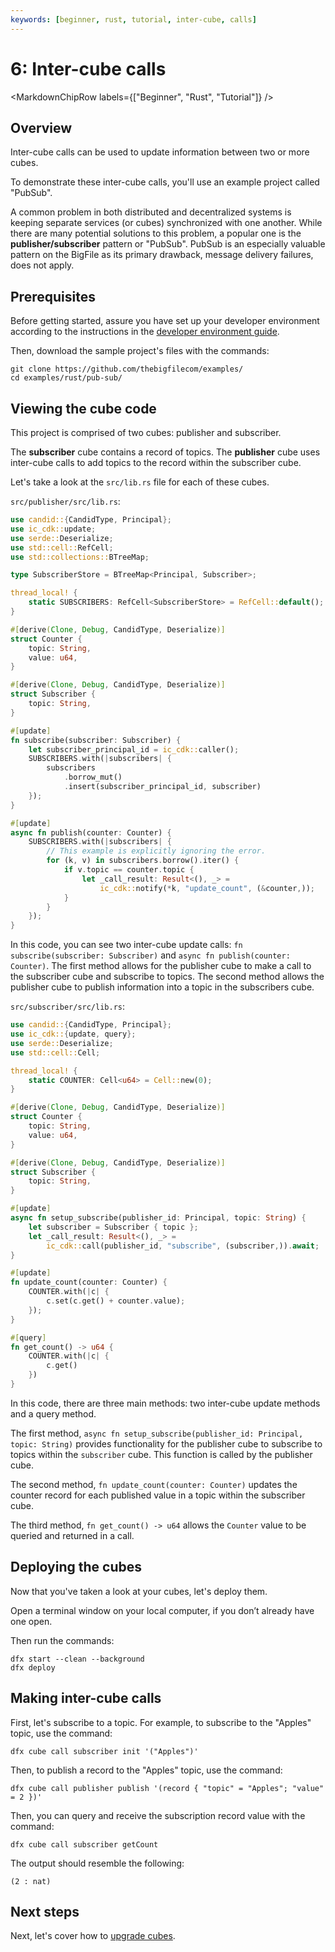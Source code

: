 ```yaml
---
keywords: [beginner, rust, tutorial, inter-cube, calls]
---
```



# 6: Inter-cube calls

<MarkdownChipRow labels={["Beginner", "Rust", "Tutorial"]} />

## Overview

Inter-cube calls can be used to update information between two or more cubes.

To demonstrate these inter-cube calls, you'll use an example project called "PubSub".

A common problem in both distributed and decentralized systems is keeping separate services (or cubes) synchronized with one another. While there are many potential solutions to this problem, a popular one is the **publisher/subscriber** pattern or "PubSub". PubSub is an especially valuable pattern on the BigFile as its primary drawback, message delivery failures, does not apply.

## Prerequisites

Before getting started, assure you have set up your developer environment according to the instructions in the [developer environment guide](./3-dev-env.mdx).

Then, download the sample project's files with the commands:

```
git clone https://github.com/thebigfilecom/examples/
cd examples/rust/pub-sub/
```

## Viewing the cube code

This project is comprised of two cubes: publisher and subscriber.

The **subscriber** cube contains a record of topics. The **publisher** cube uses inter-cube calls to add topics to the record within the subscriber cube.

Let's take a look at the `src/lib.rs` file for each of these cubes.

`src/publisher/src/lib.rs`:

```rust
use candid::{CandidType, Principal};
use ic_cdk::update;
use serde::Deserialize;
use std::cell::RefCell;
use std::collections::BTreeMap;

type SubscriberStore = BTreeMap<Principal, Subscriber>;

thread_local! {
    static SUBSCRIBERS: RefCell<SubscriberStore> = RefCell::default();
}

#[derive(Clone, Debug, CandidType, Deserialize)]
struct Counter {
    topic: String,
    value: u64,
}

#[derive(Clone, Debug, CandidType, Deserialize)]
struct Subscriber {
    topic: String,
}

#[update]
fn subscribe(subscriber: Subscriber) {
    let subscriber_principal_id = ic_cdk::caller();
    SUBSCRIBERS.with(|subscribers| {
        subscribers
            .borrow_mut()
            .insert(subscriber_principal_id, subscriber)
    });
}

#[update]
async fn publish(counter: Counter) {
    SUBSCRIBERS.with(|subscribers| {
        // This example is explicitly ignoring the error.
        for (k, v) in subscribers.borrow().iter() {
            if v.topic == counter.topic {
                let _call_result: Result<(), _> =
                    ic_cdk::notify(*k, "update_count", (&counter,));
            }
        }
    });
}
```

In this code, you can see two inter-cube update calls: `fn subscribe(subscriber: Subscriber)` and `async fn publish(counter: Counter)`. The first method allows for the publisher cube to make a call to the subscriber cube and subscribe to topics. The second method allows the publisher cube to publish information into a topic in the subscribers cube.

`src/subscriber/src/lib.rs`:

```rust
use candid::{CandidType, Principal};
use ic_cdk::{update, query};
use serde::Deserialize;
use std::cell::Cell;

thread_local! {
    static COUNTER: Cell<u64> = Cell::new(0);
}

#[derive(Clone, Debug, CandidType, Deserialize)]
struct Counter {
    topic: String,
    value: u64,
}

#[derive(Clone, Debug, CandidType, Deserialize)]
struct Subscriber {
    topic: String,
}

#[update]
async fn setup_subscribe(publisher_id: Principal, topic: String) {
    let subscriber = Subscriber { topic };
    let _call_result: Result<(), _> =
        ic_cdk::call(publisher_id, "subscribe", (subscriber,)).await;
}

#[update]
fn update_count(counter: Counter) {
    COUNTER.with(|c| {
        c.set(c.get() + counter.value);
    });
}

#[query]
fn get_count() -> u64 {
    COUNTER.with(|c| {
        c.get()
    })
}
```

In this code, there are three main methods: two inter-cube update methods and a query method.

The first method, `async fn setup_subscribe(publisher_id: Principal, topic: String)` provides functionality for the publisher cube to subscribe to topics within the `subscriber` cube. This function is called by the publisher cube.

The second method, `fn update_count(counter: Counter)` updates the counter record for each published value in a topic within the subscriber cube.

The third method, `fn get_count() -> u64` allows the `Counter` value to be queried and returned in a call.

## Deploying the cubes

Now that you've taken a look at your cubes, let's deploy them.

Open a terminal window on your local computer, if you don’t already have one open.

Then run the commands:

```
dfx start --clean --background
dfx deploy
```

## Making inter-cube calls

First, let's subscribe to a topic. For example, to subscribe to the "Apples" topic, use the command:

```
dfx cube call subscriber init '("Apples")'
```

Then, to publish a record to the "Apples" topic, use the command:

```
dfx cube call publisher publish '(record { "topic" = "Apples"; "value" = 2 })'
```

Then, you can query and receive the subscription record value with the command:

```
dfx cube call subscriber getCount
```

The output should resemble the following:

```
(2 : nat)
```

## Next steps

Next, let's cover how to [upgrade cubes](./7-upgrading.mdx).
